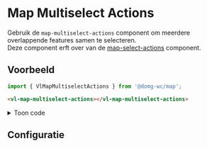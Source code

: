 
# Map Multiselect Actions

<CustomDocMetaData id="map-action-layer-action-select-action-multiselect-actions" />

Gebruik de `map-multiselect-actions` component om meerdere overlappende features samen te selecteren.<br/>
Deze component erft over van de
[map-select-actions](/docs/map-action-layer-action-select-action--map-select-actions-default) component.


## Voorbeeld

```js
import { VlMapMultiselectActions } from '@domg-wc/map';
```

```html
<vl-map-multiselect-actions></vl-map-multiselect-actions>
```

<Canvas of={VlMapMultiselectActionsStories.MapMultiselectActionsDefault} />


<details>
    <summary>Toon code</summary>
    <Source code={defaultStorySource} language="ts" dark={true} />
</details>


## Configuratie

<ArgTypes of={VlMapMultiselectActionsStories.MapMultiselectActionsDefault} />
